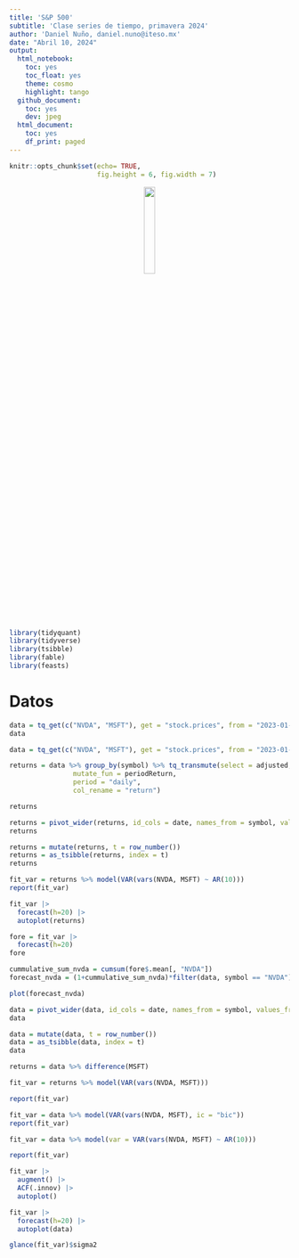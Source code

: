 ```yaml
---
title: 'S&P 500'
subtitle: 'Clase series de tiempo, primavera 2024'
author: 'Daniel Nuño, daniel.nuno@iteso.mx'
date: "Abril 10, 2024"
output:
  html_notebook:
    toc: yes
    toc_float: yes
    theme: cosmo
    highlight: tango
  github_document:
    toc: yes
    dev: jpeg
  html_document:
    toc: yes
    df_print: paged
---
```


```r
knitr::opts_chunk$set(echo= TRUE,
                      fig.height = 6, fig.width = 7)
```

```{=html}
<style>
.forceBreak { -webkit-column-break-after: always; break-after: column; }
</style>
```
<center>![](https://upload.wikimedia.org/wikipedia/commons/d/db/Logo_ITESO_normal.jpg){width="20%"}</center>

```r
library(tidyquant)
library(tidyverse)
library(tsibble)
library(fable)
library(feasts)
```


# Datos

```r
data = tq_get(c("NVDA", "MSFT"), get = "stock.prices", from = "2023-01-01", to = "2024-03-29") %>% select(symbol, date, adjusted)
data
```

```r
data = tq_get(c("NVDA", "MSFT"), get = "stock.prices", from = "2023-01-01", to = "2024-03-29") %>% select(symbol, date, adjusted)

returns = data %>% group_by(symbol) %>% tq_transmute(select = adjusted,
                mutate_fun = periodReturn,
                period = "daily",
                col_rename = "return")

returns
```


```r
returns = pivot_wider(returns, id_cols = date, names_from = symbol, values_from = return )
returns
```

```r
returns = mutate(returns, t = row_number())
returns = as_tsibble(returns, index = t)
returns
```

```r
fit_var = returns %>% model(VAR(vars(NVDA, MSFT) ~ AR(10)))
report(fit_var)
```

```r
fit_var |>
  forecast(h=20) |>
  autoplot(returns)
```
```r
fore = fit_var |>
  forecast(h=20)
fore
```


```r
cummulative_sum_nvda = cumsum(fore$.mean[, "NVDA"])
forecast_nvda = (1+cummulative_sum_nvda)*filter(data, symbol == "NVDA")$adjusted[311]
```

```r
plot(forecast_nvda)
```


```r
data = pivot_wider(data, id_cols = date, names_from = symbol, values_from = adjusted)
data
```


```r
data = mutate(data, t = row_number())
data = as_tsibble(data, index = t)
data
```

```r
returns = data %>% difference(MSFT)
```

```r
fit_var = returns %>% model(VAR(vars(NVDA, MSFT)))
```

```r
report(fit_var)
```

```r
fit_var = data %>% model(VAR(vars(NVDA, MSFT), ic = "bic"))
report(fit_var)
```

```r
fit_var = data %>% model(var = VAR(vars(NVDA, MSFT) ~ AR(10)))
```

```r
report(fit_var)
```

```r
fit_var |>
  augment() |>
  ACF(.innov) |>
  autoplot()
```

```r
fit_var |>
  forecast(h=20) |>
  autoplot(data)
```

```r
glance(fit_var)$sigma2
```

